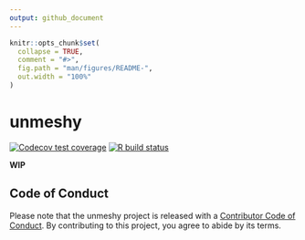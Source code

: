```yaml
---
output: github_document
---
```


<!-- README.md is generated from README.Rmd. Please edit that file -->

```r
knitr::opts_chunk$set(
  collapse = TRUE,
  comment = "#>",
  fig.path = "man/figures/README-",
  out.width = "100%"
)
```

# unmeshy

<!-- badges: start -->
[![Codecov test coverage](https://codecov.io/gh/thomasp85/unmeshy/branch/master/graph/badge.svg)](https://codecov.io/gh/thomasp85/unmeshy?branch=master)
[![R build status](https://github.com/thomasp85/unmeshy/workflows/R-CMD-check/badge.svg)](https://github.com/thomasp85/unmeshy/actions)
<!-- badges: end -->

**WIP**

## Code of Conduct

Please note that the unmeshy project is released with a [Contributor Code of Conduct](https://contributor-covenant.org/version/2/0/CODE_OF_CONDUCT.html). By contributing to this project, you agree to abide by its terms.
